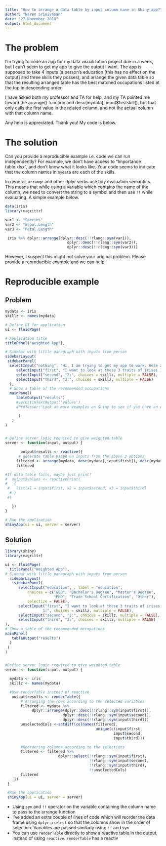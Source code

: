 ```yaml
---
title: "How to arrange a data table by input column name in Shiny app?"
author: "Naren Srinivasan"
date: "27 November 2018"
output: html_document
---
```

# The problem

\link{https://stackoverflow.com/questions/53492388/how-to-arrange-a-data-table-by-input-column-name-in-shiny-app/53493003#53493003}

I'm trying to code an app for my data visualization project due in a week, but I can't seem to get my app to give the output I want. The app is supposed to take 4 inputs (a person's education [this has no effect on the output] and three skills they posses), and arrange the given data table so that the resulting arranged table has the best matched occupations listed at the top in descending order.

I have asked both my professor and TA for help, and my TA pointed me toward the arrange() function and desc(mydata[, input$firstskill]), but that only calls the first value in the related column, and not the actual column with that column name.

Any help is appreciated. Thank you! My code is below.

<Example not reproducible>
# The solution

Can you provide a reproducible example i.e. code we can run independently? For example, we don't have access to "Importance table.xlsx", and don't know what it looks like. Your code seems to indicate that the column names in `mydata` are each of the skills.

In general, `arrange` and other dplyr verbs use tidy evaluation semantics. This means that while using a variable which contains the name of the column, we need to convert the string to a symbol and then use `!!` while evaluating. A simple example below.


```r
data(iris)
library(magrittr)

var1 <- "Species"
var2 <- "Sepal.Length"
var3 <- "Petal.Length"

 iris %>% dplyr::arrange(dplyr::desc(!!rlang::sym(var1)),
                            dplyr::desc(!!rlang::sym(var2)), 
                            dplyr::desc(!!rlang::sym(var3)))
```

However, I suspect this might not solve your original problem. Please provide a reproducible example and we can help.


# Reproducible example

## Problem

```r
mydata <- iris
skillz <- names(mydata)

# Define UI for application
ui <- fluidPage(

# Application title
titlePanel("Weighted App"),

# Sidebar with little paragraph with inputs from person 
sidebarLayout(
 sidebarPanel(
  selectInput("nothing", "Hi, I am trying to get my app to work. Here are ome options" = c("GED", "Bachelor's Degree", "Master's Degree", "PhD", "Trade School Certification", "Other"), selectize = FALSE),
     selectInput("first", "I want to look at these 3 traits of irises 1:", choices = skillz, multiple = FALSE),
     selectInput("second", "2:", choices = skillz, multiple = FALSE),
     selectInput("third", "3:", choices = skillz, multiple = FALSE)
  ),
  # Show a table of the recommended occupations
  mainPanel(
     tableOutput("results")
     #verbatimTextOutput('values')
     #Professor:"Look at more examples on Shiny to see if you have an error. Think error in output here"

      )
   )
)


# Define server logic required to give weighted table
server <- function(input, output) {

       output$results <- reactive({
      # generate table based on inputs from the above 3 options
     filtered <- arrange(mydata, desc(mydata[,input$first]), desc(mydata[,input$second]), desc(mydata[,input$third])) 
     filtered

#If data table fails, maybe just print?   
#  output$values <- reactivePrint(
#   {
 #   list(x1 = input$first, x2 = input$second, x3 = input$third) 
  # } 
 #)

   })
}

# Run the application 
shinyApp(ui = ui, server = server)
```


## Solution

```r
library(shiny)
library(magrittr)

ui <- fluidPage(
  titlePanel("Weighted App"),
# Sidebar with little paragraph with inputs from person 
  sidebarLayout(
    sidebarPanel(
      selectInput("education", , label = "education", 
          choices = c("GED", "Bachelor's Degree", "Master's Degree", 
                      "PhD", "Trade School Certification", "Other"), 
          selectize = FALSE),
      selectInput("first", "I want to look at these 3 traits of irises 
                 1:", choices = skillz, multiple = FALSE),
      selectInput("second", "2:", choices = skillz, multiple = FALSE),
      selectInput("third", "3:", choices = skillz, multiple = FALSE)
), 
# Show a table of the recommended occupations
mainPanel(
   tableOutput("results")
  )
 )
)


#Define server logic required to give weighted table
server <- function(input, output) {

  mydata <- iris
  skillz <- names(mydata)

  #Use renderTable instead of reactive
   output$results <- renderTable({
       # Arranging the rows according to the selected variables
       filtered <- mydata %>% 
            dplyr::arrange(dplyr::desc(!!rlang::sym(input$first)),
                          dplyr::desc(!!rlang::sym(input$second)), 
                          dplyr::desc(!!rlang::sym(input$third))) 
       unselectedCols <-setdiff(colnames(filtered), 
                                         unique(c(input$first,
                                                 input$second,
                                                 input$third)))

       #Reordering columns according to the selections
       filtered <- filtered %>% 
                        dplyr::select(!!rlang::sym(input$first),
                                      !!rlang::sym(input$second),
                                      !!rlang::sym(input$third), 
                                      !!unselectedCols)
       filtered
    })
 }

 #Run the application 
 shinyApp(ui = ui, server = server)
```

* Using `sym` and `!!` operator on the variable containing the column name to pass to the arrange function
* I've added an extra couple of lines of code which will reorder the data frame using `dplyr::select` so that the columns show in the order of selection. Variables are passed similarly using `!!` and `sym`
* You can use `renderTable` directly to show a reactive table in the output, instead of using `reactive`. `renderTable` has a reactiv